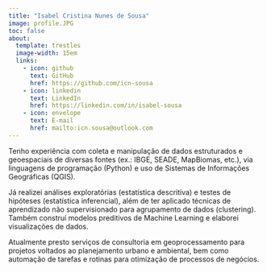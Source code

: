 ```yaml
---
title: "Isabel Cristina Nunes de Sousa"
image: profile.JPG
toc: false
about: 
  template: trestles
  image-width: 15em
  links:
    - icon: github
      text: GitHub
      href: https://github.com/icn-sousa
    - icon: linkedin
      text: LinkedIn
      href: https://linkedin.com/in/isabel-sousa
    - icon: envelope
      text: E-mail
      href: mailto:icn.sousa@outlook.com
---
```

        
Tenho experiência com coleta e manipulação de dados estruturados e geoespaciais de diversas fontes (ex.: IBGE, SEADE, MapBiomas, etc.), via linguagens de programação (Python) e uso de Sistemas de Informações Geográficas (QGIS). 

Já realizei análises exploratórias (estatística descritiva) e testes de hipóteses (estatística inferencial), além de ter aplicado técnicas de aprendizado não supervisionado para agrupamento de dados (clustering). Também construí modelos preditivos de Machine Learning e elaborei visualizações de dados.

Atualmente presto serviços de consultoria em geoprocessamento para projetos voltados ao planejamento urbano e ambiental, bem como automação de tarefas e rotinas para otimização de processos de negócios.